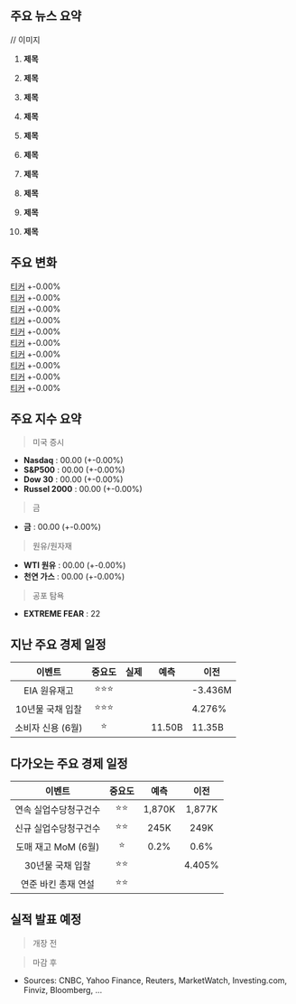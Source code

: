 ## 주요 뉴스 요약

// 이미지

1. **제목**

2. **제목**

3. **제목**

4. **제목**

5. **제목**

6. **제목**

7. **제목**

8. **제목**

9. **제목**

10. **제목**

## 주요 변화

[티커](https://finance.yahoo.com/quote/티커/) +-0.00%  
[티커](https://finance.yahoo.com/quote/티커/) +-0.00%  
[티커](https://finance.yahoo.com/quote/티커/) +-0.00%  
[티커](https://finance.yahoo.com/quote/티커/) +-0.00%  
[티커](https://finance.yahoo.com/quote/티커/) +-0.00%  
[티커](https://finance.yahoo.com/quote/티커/) +-0.00%  
[티커](https://finance.yahoo.com/quote/티커/) +-0.00%  
[티커](https://finance.yahoo.com/quote/티커/) +-0.00%  
[티커](https://finance.yahoo.com/quote/티커/) +-0.00%  
[티커](https://finance.yahoo.com/quote/티커/) +-0.00%

## 주요 지수 요약

> 미국 증시

- **Nasdaq** : 00.00 (+-0.00%)
- **S&P500** : 00.00 (+-0.00%)
- **Dow 30** : 00.00 (+-0.00%)
- **Russel 2000** : 00.00 (+-0.00%)

> 금

- **금** : 00.00 (+-0.00%)

> 원유/원자재

- **WTI 원유** : 00.00 (+-0.00%)
- **천연 가스** : 00.00 (+-0.00%)

> 공포 탐욕

- **EXTREME FEAR** : 22

## 지난 주요 경제 일정

|      이벤트       | 중요도 | 실제 |  예측  | 이전    |
| :---------------: | :----: | :--: | :----: | ------- |
|   EIA 원유재고    | ⭐⭐⭐ |      |        | -3.436M |
| 10년물 국채 입찰  | ⭐⭐⭐ |      |        | 4.276%  |
| 소비자 신용 (6월) |   ⭐   |      | 11.50B | 11.35B  |

## 다가오는 주요 경제 일정

|        이벤트         | 중요도 |  예측  |  이전  |
| :-------------------: | :----: | :----: | :----: |
| 연속 실업수당청구건수 |  ⭐⭐  | 1,870K | 1,877K |
| 신규 실업수당청구건수 |  ⭐⭐  |  245K  |  249K  |
|  도매 재고 MoM (6월)  |   ⭐   |  0.2%  |  0.6%  |
|   30년물 국채 입찰    |  ⭐⭐  |        | 4.405% |
|  연준 바킨 총재 연설  |  ⭐⭐  |        |        |

## 실적 발표 예정

> 개장 전

> 마감 후

- Sources: CNBC, Yahoo Finance, Reuters, MarketWatch, Investing.com, Finviz, Bloomberg, ...
